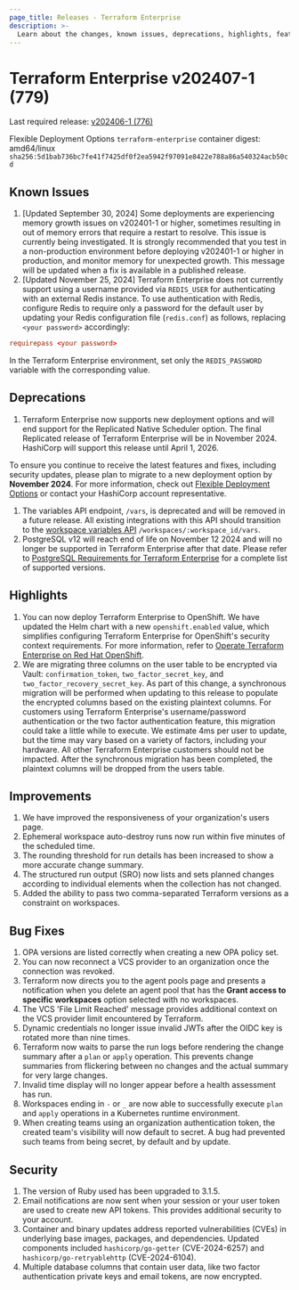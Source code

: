 ```yaml
---
page_title: Releases - Terraform Enterprise
description: >-
  Learn about the changes, known issues, deprecations, highlights, features, improvements, bug fixes, and security fixes for the v202407-1 (779) release.
---
```


# Terraform Enterprise v202407-1 (779)

Last required release: [v202406-1 (776)](/terraform/enterprise/releases/2024/v202406-1)

Flexible Deployment Options `terraform-enterprise` container digest: amd64/linux `sha256:5d1bab736bc7fe41f7425df0f2ea5942f97091e8422e788a86a540324acb50cd`


## Known Issues
1. [Updated September 30, 2024] Some deployments are experiencing memory growth issues on v202401-1 or higher, sometimes resulting in out of memory errors that require a restart to resolve. This issue is currently being investigated. It is strongly recommended that you test in a non-production environment before deploying v202401-1 or higher in production, and monitor memory for unexpected growth. This message will be updated when a fix is available in a published release.
2. [Updated November 25, 2024] Terraform Enterprise does not currently support using a username provided via `REDIS_USER` for authenticating with an external Redis instance.
To use authentication with Redis, configure Redis to require only a password for the default user by updating your Redis configuration file (`redis.conf`) as follows, replacing `<your password>` accordingly:
```redis.conf
requirepass <your password>
```
In the Terraform Enterprise environment, set only the `REDIS_PASSWORD` variable with the corresponding value.


## Deprecations
1. Terraform Enterprise now supports new deployment options and will end support for the Replicated Native Scheduler option. The final Replicated release of Terraform Enterprise will be in November 2024. HashiCorp will support this release until April 1, 2026.

  To ensure you continue to receive the latest features and fixes, including security updates, please plan to migrate to a new deployment option by **November 2024**. For more information, check out [Flexible Deployment Options](/terraform/enterprise/flexible-deployments/) or contact your HashiCorp account representative.
1. The variables API endpoint, `/vars`, is deprecated and will be removed in a future release. All existing integrations with this API should transition to the [workspace variables API](/terraform/cloud-docs/api-docs/workspace-variables) `/workspaces/:workspace_id/vars`.
1. PostgreSQL v12 will reach end of life on November 12 2024 and will no longer be supported in Terraform Enterprise after that date. Please refer to [PostgreSQL Requirements for Terraform Enterprise](/terraform/enterprise/flexible-deployments/install/requirements/data-storage/postgres-requirements) for a complete list of supported versions.

## Highlights
1. You can now deploy Terraform Enterprise to OpenShift. We have updated the Helm chart with a new `openshift.enabled` value, which simplifies configuring Terraform Enterprise for OpenShift's security context requirements. For more information, refer to [Operate Terraform Enterprise on Red Hat OpenShift](/terraform/enterprise/flexible-deployments/install/kubernetes/openshift).
1. We are migrating three columns on the user table to be encrypted via Vault: `confirmation_token`, `two_factor_secret_key`, and `two_factor_recovery_secret_key`. As part of this change, a synchronous migration will be performed when updating to this release to populate the encrypted columns based on the existing plaintext columns. For customers using Terraform Enterprise's username/password authentication or the two factor authentication feature, this migration could take a little while to execute. We estimate 4ms per user to update, but the time may vary based on a variety of factors, including your hardware. All other Terraform Enterprise customers should not be impacted. After the synchronous migration has been completed, the plaintext columns will be dropped from the users table.

## Improvements
1. We have improved the responsiveness of your organization's users page.
1. Ephemeral workspace auto-destroy runs now run within five minutes of the scheduled time.
1. The rounding threshold for run details has been increased to show a more accurate change summary.
1. The structured run output (SRO) now lists and sets planned changes according to individual elements when the collection has not changed.
1. Added the ability to pass two comma-separated Terraform versions as a constraint on workspaces.


## Bug Fixes

1. OPA versions are listed correctly when creating a new OPA policy set.
1. You can now reconnect a VCS provider to an organization once the connection was revoked.
1. Terraform now directs you to the agent pools page and presents a notification when you delete an agent pool that has the **Grant access to specific workspaces** option selected with no workspaces.
1. The VCS 'File Limit Reached' message provides additional context on the VCS provider limit encountered by Terraform.
1. Dynamic credentials no longer issue invalid JWTs after the OIDC key is rotated more than nine times.
1. Terraform now waits to parse the run logs before rendering the change summary after a `plan` or `apply` operation. This prevents change summaries from flickering between no changes and the actual summary for very large changes.
1. Invalid time display will no longer appear before a health assessment has run.
1. Workspaces ending in `-` or `_` are now able to successfully execute `plan` and `apply` operations in a Kubernetes runtime environment.
1. When creating teams using an organization authentication token, the created team's visibility will now default to secret. A bug had prevented such teams from being secret, by default and by update.

## Security

1. The version of Ruby used has been upgraded to 3.1.5.
1. Email notifications are now sent when your session or your user token are used to create new API tokens.  This provides additional security to your account.
1. Container and binary updates address reported vulnerabilities (CVEs) in underlying base images, packages, and dependencies. Updated components included `hashicorp/go-getter` (CVE-2024-6257) and `hashicorp/go-retryablehttp` (CVE-2024-6104).
1. Multiple database columns that contain user data, like two factor authentication private keys and email tokens, are now encrypted.
